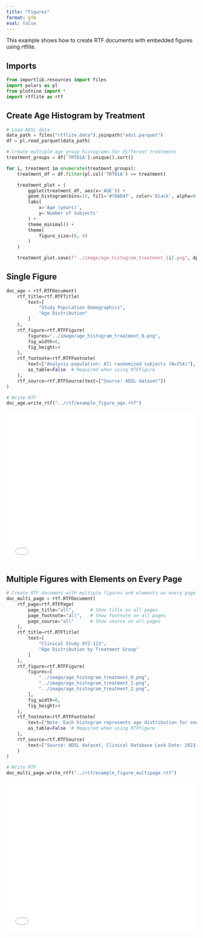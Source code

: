 ```yaml
---
title: "Figures"
format: gfm
eval: false
---
```


<!-- `.md` and `.py` files are generated from the `.qmd` file. Please edit that file. -->

This example shows how to create RTF documents with embedded figures using rtflite.

## Imports

```python
from importlib.resources import files
import polars as pl
from plotnine import *
import rtflite as rtf
```

## Create Age Histogram by Treatment

```python
# Load ADSL data
data_path = files("rtflite.data").joinpath("adsl.parquet")
df = pl.read_parquet(data_path)
```

```python
# Create multiple age group histograms for different treatments
treatment_groups = df['TRT01A'].unique().sort()

for i, treatment in enumerate(treatment_groups):
    treatment_df = df.filter(pl.col('TRT01A') == treatment)

    treatment_plot = (
        ggplot(treatment_df, aes(x='AGE')) +
        geom_histogram(bins=15, fill='#70AD47', color='black', alpha=0.7) +
        labs(
            x='Age (years)',
            y='Number of Subjects'
        ) +
        theme_minimal() +
        theme(
            figure_size=(6, 4)
        )
    )

    treatment_plot.save(f"../image/age_histogram_treatment_{i}.png", dpi=300, width=6, height=4, verbose=False)
```

## Single Figure

```python
doc_age = rtf.RTFDocument(
    rtf_title=rtf.RTFTitle(
        text=[
            "Study Population Demographics",
            "Age Distribution"
        ]
    ),
    rtf_figure=rtf.RTFFigure(
        figures="../image/age_histogram_treatment_0.png",
        fig_width=6,
        fig_height=4
    ),
    rtf_footnote=rtf.RTFFootnote(
        text=["Analysis population: All randomized subjects (N=254)"],
        as_table=False  # Required when using RTFFigure
    ),
    rtf_source=rtf.RTFSource(text=["Source: ADSL dataset"])
)

# Write RTF
doc_age.write_rtf("../rtf/example_figure_age.rtf")
```

<embed src="../pdf/example_figure_age.pdf" style="width:100%; height:400px" type="application/pdf">

## Multiple Figures with Elements on Every Page

```python
# Create RTF document with multiple figures and elements on every page
doc_multi_page = rtf.RTFDocument(
    rtf_page=rtf.RTFPage(
        page_title="all",      # Show title on all pages
        page_footnote="all",   # Show footnote on all pages
        page_source="all"      # Show source on all pages
    ),
    rtf_title=rtf.RTFTitle(
        text=[
            "Clinical Study XYZ-123",
            "Age Distribution by Treatment Group"
        ]
    ),
    rtf_figure=rtf.RTFFigure(
        figures=[
            "../image/age_histogram_treatment_0.png",
            "../image/age_histogram_treatment_1.png",
            "../image/age_histogram_treatment_2.png",
        ],
        fig_width=6,
        fig_height=4
    ),
    rtf_footnote=rtf.RTFFootnote(
        text=["Note: Each histogram represents age distribution for one treatment group"],
        as_table=False  # Required when using RTFFigure
    ),
    rtf_source=rtf.RTFSource(
        text=["Source: ADSL dataset, Clinical Database Lock Date: 2023-12-31"]
    )
)

# Write RTF
doc_multi_page.write_rtf("../rtf/example_figure_multipage.rtf")
```

<embed src="../pdf/example_figure_multipage.pdf" style="width:100%; height:400px" type="application/pdf">